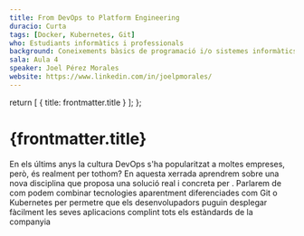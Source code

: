 ```yaml
---
title: From DevOps to Platform Engineering
duracio: Curta
tags: [Docker, Kubernetes, Git]
who: Estudiants informàtics i professionals
background: Coneixements bàsics de programació i/o sistemes informàtics
sala: Aula 4
speaker: Joel Pérez Morales
website: https://www.linkedin.com/in/joelpmorales/
---
```



  return [
    { title: frontmatter.title }
  ];
};

<Tags tags={frontmatter.tags} sala={frontmatter.sala} />

# {frontmatter.title}

En els últims anys la cultura DevOps s'ha popularitzat a moltes empreses, però, és realment per tothom? En aquesta xerrada aprendrem sobre una nova disciplina que proposa una solució real i concreta per . Parlarem de com podem combinar tecnologies aparentment diferenciades com Git o Kubernetes per permetre que els desenvolupadors puguin desplegar fàcilment les seves aplicacions complint tots els estàndards de la companyia


<Speaker name={frontmatter.speaker} website={frontmatter.website} />
